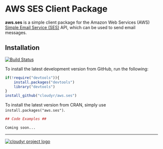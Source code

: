 # AWS SES Client Package #

**aws.ses** is a simple client package for the Amazon Web Services (AWS) [Simple Email Service (SES)](http://aws.amazon.com/ses/) API, which can be used to send email messages.

## Installation ##

[![Build Status](https://travis-ci.org/cloudyr/aws.ses.png?branch=master)](https://travis-ci.org/cloudyr/aws.ses)

To install the latest development version from GitHub, run the following:

```R
if(!require("devtools")){
    install.packages("devtools")
    library("devtools")
}
install_github("cloudyr/aws.ses")
```

To install the latest version from CRAN, simply use `install.packages("aws.ses")`.

```R
## Code Examples ##

Coming soon...
```

---
[![cloudyr project logo](http://i.imgur.com/JHS98Y7.png)](https://github.com/cloudyr)
